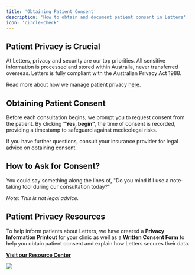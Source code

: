 ```yaml
---
title: 'Obtaining Patient Consent'  
description: 'How to obtain and document patient consent in Letters'  
icon: 'circle-check'  
---
```


## Patient Privacy is Crucial

At Letters, privacy and security are our top priorities. All sensitive information is processed and stored within Australia, never transferred overseas. Letters is fully compliant with the Australian Privacy Act 1988.

Read more about how we manage patient privacy [here](/privacy/overview.mdx).

## Obtaining Patient Consent

Before each consultation begins, we prompt you to request consent from the patient. By clicking **"Yes, begin"**, the time of consent is recorded, providing a timestamp to safeguard against medicolegal risks.

If you have further questions, consult your insurance provider for legal advice on obtaining consent.

## How to Ask for Consent?

You could say something along the lines of, "Do you mind if I use a note-taking tool during our consultation today?"

*Note: This is not legal advice.*

## Patient Privacy Resources

To help inform patients about Letters, we have created a **Privacy Information Printout** for your clinic as well as a **Written Consent Form** to help you obtain patient consent and explain how Letters secures their data.

[**Visit our Resource Center**](https://docs.letters.app/resources)

<Frame>
  <img src="/images/PrivacyConsent.jpg" />
</Frame>